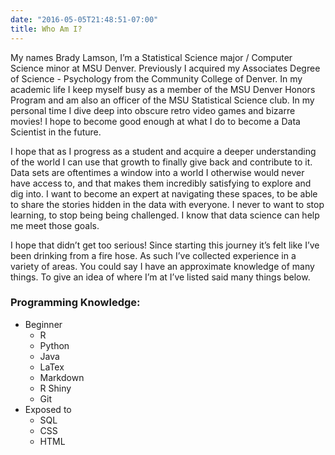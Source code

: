 ```yaml
---
date: "2016-05-05T21:48:51-07:00"
title: Who Am I? 
---
```


My names Brady Lamson, I'm a Statistical Science major / Computer Science minor at MSU Denver. Previously I acquired my Associates Degree of Science - Psychology from the Community College of Denver. In my academic life I keep myself busy as a member of the MSU Denver Honors Program and am also an officer of the MSU Statistical Science club. In my personal time I dive deep into obscure retro video games and bizarre movies! I hope to become good enough at what I do to become a Data Scientist in the future.

I hope that as I progress as a student and acquire a deeper understanding of the world I can use that growth to finally give back and contribute to it. Data sets are oftentimes a window into a world I otherwise would never have access to, and that makes them incredibly satisfying to explore and dig into. I want to become an expert at navigating these spaces, to be able to share the stories hidden in the data with everyone. I never to want to stop learning, to stop being being challenged. I know that data science can help me meet those goals. 

I hope that didn't get too serious! Since starting this journey it's felt like I've been drinking from a fire hose. As such I've collected experience in a variety of areas. You could say I have an approximate knowledge of many things. To give an idea of where I'm at I've listed said many things below.

### Programming Knowledge:
- Beginner
    - R
    - Python
    - Java
    - LaTex
    - Markdown
    - R Shiny
    - Git
- Exposed to
    - SQL
    - CSS
    - HTML